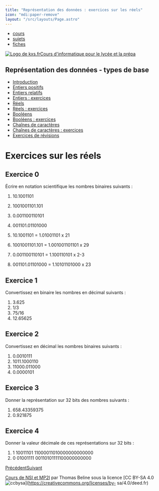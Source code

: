 ```yaml
---
title: "Représentation des données : exercices sur les réels"
icon: "mdi:paper-remove"
layout: "/src/layouts/Page.astro"
---
```


  * [cours](https://kxs.fr/cours/)
  * [sujets](https://kxs.fr/sujets/)
  * [fiches](https://kxs.fr/fiches/)

[![Logo de kxs.fr](/img/logo.svg)](https://kxs.fr/)[Cours d'informatique pour
le lycée et la prépa](https://kxs.fr/cours/)

## Représentation des données - types de base

  * [Introduction](.)
  * [Entiers positifs](entiers-positifs)
  * [Entiers relatifs](entiers-relatifs)
  * [Entiers : exercices](entiers-exercices)
  * [Réels](reels)
  * [Réels : exercices](reels-exercices)
  * [Booléens](booleens)
  * [Booléens : exercices](booleens-exercices)
  * [Chaînes de caractères](chaines-caracteres)
  * [Chaînes de caractères : exercices](chaines-caracteres-exercices)
  * [Exercices de révisions](revisions-exercices)

# Exercices sur les réels

## Exercice 0

Écrire en notation scientifique les nombres binaires suivants :

  1. 10.1001101
  2. 1001001101.101
  3. 0.001100110101
  4. 001101.01101000

  1. 10.1001101 = 1.01001101 x 21
  2. 1001001101.101 = 1.001001101101 x 29
  3. 0.001100110101 = 1.100110101 x 2-3
  4. 001101.01101000 = 1.10101101000 x 23

## Exercice 1

Convertissez en binaire les nombres en décimal suivants :

  1. 3.625
  2. 1/3
  3. 75/16
  4. 12.65625

## Exercice 2

Convertissez en décimal les nombres binaires suivants :

  1. 0.0010111
  2. 1011.1000110
  3. 11000.011000
  4. 0.0000101

## Exercice 3

Donner la représentation sur 32 bits des nombres suivants :

  1. 658.43359375
  2. 0.921875

## Exercice 4

Donner la valeur décimale de ces représentations sur 32 bits :

  1. 1 10011101 11000011010000000000000
  2. 0 01001111 00110101111100000000000

[Précédent](reels)[Suivant](booleens)

[Cours de NSI et MP2I](https://kxs.fr/cours/) par Thomas Beline sous la
licence [CC BY-SA 4.0
![ccbysa](/img/ccbysa.svg)](https://creativecommons.org/licenses/by-
sa/4.0/deed.fr)


